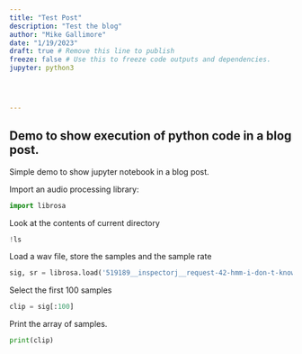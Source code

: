 ```yaml
---
title: "Test Post"
description: "Test the blog"
author: "Mike Gallimore"
date: "1/19/2023"
draft: true # Remove this line to publish
freeze: false # Use this to freeze code outputs and dependencies. 
jupyter: python3




---
```


## Demo to show execution of python code in a blog post. 

Simple demo to show jupyter notebook in a blog post. 

Import an audio processing library:

```python
import librosa
```

Look at the contents of current directory
```python
!ls
```


Load a wav file, store the samples and the sample rate
```python
sig, sr = librosa.load('519189__inspectorj__request-42-hmm-i-don-t-know.wav')
```


Select the first 100 samples
```python
clip = sig[:100]
```


Print the array of samples. 
```python
print(clip)
```


